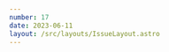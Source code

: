 ```yaml
---
number: 17
date: 2023-06-11
layout: /src/layouts/IssueLayout.astro
---
```



<Title title={`Issue ${frontmatter.number}`} date={frontmatter.date} />

<NewsletterSponsorSlot
  title="Put your mobile releases on autopilot."
  url="https://get.runway.team/get-started?utm_campaign%3DiOS%20CI%20Newsletter%26utm_medium%3Dweb%26utm_source%3DiOS%20CI%20Newsletter%20Issue%2017%26utm_content%3Djune_11_23"
  description="No more cat-herding, spreadsheets, or steady drip of manual busywork. Runway helps your team level up your release coordination and automation, from kickoff to release to rollout."
  image="/assets/sponsors/runway-alt.png"
/>

Hey everyone! 👋 Welcome to the **WWDC special** issue of the iOS CI Newsletter. I hope you've all enjoyed Apple's Developer Conference and are looking forward to trying out all the **new features and APIs**.

In this special edition of the newsletter, I will be sharing my favourite WWDC sessions on CI/CD and developer tooling along with some great content from the community.

The main CI/CD highlight of this year's edition of Apple's Developer Conference for me is the fact that **Xcode Cloud** now allows you to automatically set **TestFlight test notes for beta builds**. This is a feature I have long been waiting for, and I got so excited when it was announced that I had to try it out and **write an article on the topic**!

I am also very excited to dive into **Swift macros**, **visionOS**, the exciting **mergeable libraries** and all of the **UIKit** and **SwiftUI** improvements!

❓What's your WWDC highlight? Reach out to me on Twitter or reply to this email with what you're most excited about.

## [☁️ Xcode Cloud: Setting TestFlight test notes](https://www.polpiella.dev/setting-testflight-test-notes-for-xcode-cloud-builds?utm_campaign%3DiOS%20CI%20Newsletter%26utm_medium%3Dweb%26utm_source%3DiOS%20CI%20Newsletter%20Issue%2017%26utm_content%3Djune_11_23)

As I said in the introduction, the ability to set **test notes directly on Xcode Cloud builds** is a feature I have long been waiting for.

I was so excited when Jason Wu and [Chris D'Angelo](https://twitter.com/myChrisDangelo?utm_campaign%3DiOS%20CI%20Newsletter%26utm_medium%3Dweb%26utm_source%3DiOS%20CI%20Newsletter%20Issue%2017%26utm_content%3Djune_11_23) announced the feature in their session [Simplify distribution with Xcode and Xcode Cloud](https://developer.apple.com/wwdc23/10224?utm_campaign%3DiOS%20CI%20Newsletter%26utm_medium%3Dweb%26utm_source%3DiOS%20CI%20Newsletter%20Issue%2017%26utm_content%3Djune_11_23) that I had to test it out and write an article about it right away. If you want to learn how to **automatically generate, translate and set test notes** on Xcode Cloud beta builds this is the article for you 💪.

## [▶️ Session: Create practical workflows in Xcode Cloud](https://developer.apple.com/wwdc23/10278?utm_campaign%3DiOS%20CI%20Newsletter%26utm_medium%3Dweb%26utm_source%3DiOS%20CI%20Newsletter%20Issue%2017%26utm_content%3Djune_11_23)

This has to be my favourite ever Xcode Cloud resource 🔨!

[Romain Pouclet](https://www.linkedin.com/in/romainpouclet?utm_campaign%3DiOS%20CI%20Newsletter%26utm_medium%3Dweb%26utm_source%3DiOS%20CI%20Newsletter%20Issue%2017%26utm_content%3Djune_11_23) does a great job of showing several common **Xcode Cloud workflows** and use cases that apply to teams of all shapes and sizes. Whether you're a **solo developer** or part of a **large organisation**, this session is for you!

## [▶️ Session: Fix failures faster with Xcode test reports](https://developer.apple.com/wwdc23/10175?utm_campaign%3DiOS%20CI%20Newsletter%26utm_medium%3Dweb%26utm_source%3DiOS%20CI%20Newsletter%20Issue%2017%26utm_content%3Djune_11_23)

This session by [Sonu Chinta](https://www.linkedin.com/in/sonali-chinta?utm_campaign%3DiOS%20CI%20Newsletter%26utm_medium%3Dweb%26utm_source%3DiOS%20CI%20Newsletter%20Issue%2017%26utm_content%3Djune_11_23) shows us how test reports can give us **context and information** on our test failures to **help fix them quicker**.

## [▶️ Session: What's new in App Store Connect](https://developer.apple.com/wwdc23/10117?utm_campaign%3DiOS%20CI%20Newsletter%26utm_medium%3Dweb%26utm_source%3DiOS%20CI%20Newsletter%20Issue%2017%26utm_content%3Djune_11_23)

In this session, [Laurel McAndrews](https://www.linkedin.com/in/laurelmcandrews?utm_campaign%3DiOS%20CI%20Newsletter%26utm_medium%3Dweb%26utm_source%3DiOS%20CI%20Newsletter%20Issue%2017%26utm_content%3Djune_11_23) goes through **what's new in App Store Connect** and showcases some of the improvements that are **now available** in TestFlight and the App Store Connect API.

💡If you are interested, [Morten Bjerg Gregersen](https://twitter.com/mortengregersen?utm_campaign%3DiOS%20CI%20Newsletter%26utm_medium%3Dweb%26utm_source%3DiOS%20CI%20Newsletter%20Issue%2017%26utm_content%3Djune_11_23) has written some amazing notes for this session and made them [available for free on the WWDCNotes site](https://www.wwdcnotes.com/notes/wwdc23/10117?utm_campaign%3DiOS%20CI%20Newsletter%26utm_medium%3Dweb%26utm_source%3DiOS%20CI%20Newsletter%20Issue%2017%26utm_content%3Djune_11_23).

## [▶️ Session: Meet mergeable libraries](https://developer.apple.com/wwdc23/10268?utm_campaign%3DiOS%20CI%20Newsletter%26utm_medium%3Dweb%26utm_source%3DiOS%20CI%20Newsletter%20Issue%2017%26utm_content%3Djune_11_23)

Understanding the pros and cons of **static** and **dynamic** libraries is important for making informed decisions on how to link libraries in your application. Choosing one or the other might have an impact on things such as your **app's size** or **launch time**.

In this session, [Cyndy Ishida](https://twitter.com/CyndyIshida?utm_campaign%3DiOS%20CI%20Newsletter%26utm_medium%3Dweb%26utm_source%3DiOS%20CI%20Newsletter%20Issue%2017%26utm_content%3Djune_11_23) introduces a new type of library that combines the best of both static and dynamic libraries called **mergeable libraries** 🎉.

## [✍️ WWDC notes](https://www.wwdcnotes.com?utm_campaign%3DiOS%20CI%20Newsletter%26utm_medium%3Dweb%26utm_source%3DiOS%20CI%20Newsletter%20Issue%2017%26utm_content%3Djune_11_23)

WWDC Notes is a community-driven and open-source project by [Federico Zanetello](https://twitter.com/zntfdr?utm_campaign%3DiOS%20CI%20Newsletter%26utm_medium%3Dweb%26utm_source%3DiOS%20CI%20Newsletter%20Issue%2017%26utm_content%3Djune_11_23) to collect and make notes for WWDC sessions publicly available.

There are already a great number of notes for this year's sessions but if you see one that you've got notes for and isn't yet available, [make sure to add it to the site](https://www.wwdcnotes.com/what-s-missing?utm_campaign%3DiOS%20CI%20Newsletter%26utm_medium%3Dweb%26utm_source%3DiOS%20CI%20Newsletter%20Issue%2017%26utm_content%3Djune_11_23).
